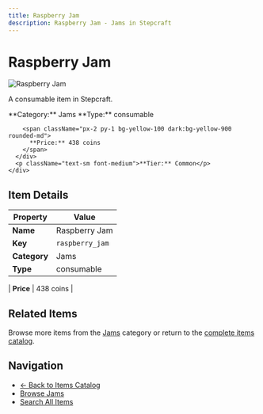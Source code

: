 ```yaml
---
title: Raspberry Jam
description: Raspberry Jam - Jams in Stepcraft
---
```


# Raspberry Jam

<div className="flex items-start gap-6 mb-8">
  <div className="flex-shrink-0">
    <img src="/assets/resources/foraging/raspberry_jam.png" alt="Raspberry Jam" className="w-24 h-24 border rounded-lg" />
  </div>
  <div className="flex-1">
    <div className="space-y-2">
      <p className="text-lg text-muted-foreground">A consumable item in Stepcraft.</p>
      <div className="flex flex-wrap gap-4 text-sm">
        <span className="px-2 py-1 bg-blue-100 dark:bg-blue-900 rounded-md">
          **Category:** Jams
        </span>
        <span className="px-2 py-1 bg-green-100 dark:bg-green-900 rounded-md">
          **Type:** consumable
        </span>
        
        <span className="px-2 py-1 bg-yellow-100 dark:bg-yellow-900 rounded-md">
          **Price:** 438 coins
        </span>
      </div>
      <p className="text-sm font-medium">**Tier:** Common</p>
    </div>
  </div>
</div>

## Item Details

| Property | Value |
|----------|-------|
| **Name** | Raspberry Jam |
| **Key** | `raspberry_jam` |
| **Category** | Jams |
| **Type** | consumable |


| **Price** | 438 coins |


## Related Items

Browse more items from the [Jams](/items#jams) category or return to the [complete items catalog](/items).

## Navigation

- [← Back to Items Catalog](/items)
- [Browse Jams](/items#jams)
- [Search All Items](/items)
